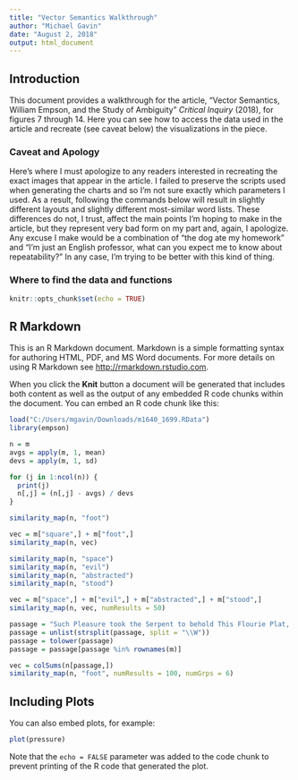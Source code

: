 ```yaml
---
title: "Vector Semantics Walkthrough"
author: "Michael Gavin"
date: "August 2, 2018"
output: html_document
---
```


## Introduction

This document provides a walkthrough for the article, "Vector Semantics, William Empson, and the Study of Ambiguity" *Critical Inquiry* (2018), for figures 7 through 14. Here you can see how to access the data used in the article and recreate (see caveat below) the visualizations in the piece.

### Caveat and Apology

Here's where I must apologize to any readers interested in recreating the exact images that appear in the article. I failed to preserve the scripts used when generating the charts and so I'm not sure exactly which parameters I used. As a result, following the commands below will result in slightly different layouts and slightly different most-similar word lists. These differences do not, I trust, affect the main points I'm hoping to make in the article, but they represent very bad form on my part and, again, I apologize. Any excuse I make would be a combination of "the dog ate my homework" and "I'm just an English professor, what can you expect me to know about repeatability?" In any case, I'm trying to be better with this kind of thing.

### Where to find the data and functions


```r
knitr::opts_chunk$set(echo = TRUE)
```

## R Markdown

This is an R Markdown document. Markdown is a simple formatting syntax for authoring HTML, PDF, and MS Word documents. For more details on using R Markdown see <http://rmarkdown.rstudio.com>.

When you click the **Knit** button a document will be generated that includes both content as well as the output of any embedded R code chunks within the document. You can embed an R code chunk like this:

```r
load("C:/Users/mgavin/Downloads/m1640_1699.RData")
library(empson)

n = m
avgs = apply(m, 1, mean)
devs = apply(m, 1, sd)

for (j in 1:ncol(n)) {
  print(j)
  n[,j] = (n[,j] - avgs) / devs
}

similarity_map(n, "foot")

vec = m["square",] + m["foot",]
similarity_map(n, vec)

similarity_map(n, "space")
similarity_map(n, "evil")
similarity_map(n, "abstracted")
similarity_map(n, "stood")

vec = m["space",] + m["evil",] + m["abstracted",] + m["stood",]
similarity_map(n, vec, numResults = 50)

passage = "Such Pleasure took the Serpent to behold This Flourie Plat, the sweet recess of Eve Thus earlie, thus alone; her Heav’nly forme Angelic, but more soft, and Feminine, Her graceful Innocence, her every Aire Of gesture or lest action overawd His Malice, and with rapine sweet bereav’d His fierceness of the fierce intent it brought: That space the Evil one abstracted stood From his own evil, and for the time remaind Stupidly good, of enmity disarm’d  Of guile, of hate, of envie, of revenge; But the hot Hell that alwayes in him burnes, Though in mid Heav’n, soon ended his delight, And tortures him now more, the more he sees Of pleasure not for him ordain’d: then soon Fierce hate he recollects, and all his thoughts Of mischief, gratulating, thus excites"
passage = unlist(strsplit(passage, split = "\\W"))
passage = tolower(passage)
passage = passage[passage %in% rownames(m)]

vec = colSums(n[passage,])
similarity_map(n, "foot", numResults = 100, numGrps = 6)

```

## Including Plots

You can also embed plots, for example:

```r
plot(pressure)
```

Note that the `echo = FALSE` parameter was added to the code chunk to prevent printing of the R code that generated the plot.
